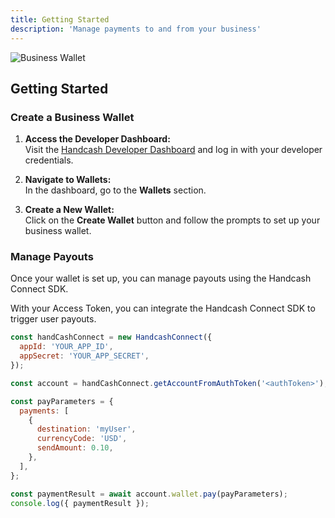 ```yaml
---
title: Getting Started
description: 'Manage payments to and from your business'
---
```


![Business Wallet](/images/businesswallet.png)


## Getting Started

### Create a Business Wallet

1. **Access the Developer Dashboard:**  
   Visit the [Handcash Developer Dashboard](https://dashboard.handcash.io) and log in with your developer credentials.

2. **Navigate to Wallets:**  
   In the dashboard, go to the **Wallets** section.

3. **Create a New Wallet:**  
   Click on the **Create Wallet** button and follow the prompts to set up your business wallet.

### Manage Payouts

Once your wallet is set up, you can manage payouts using the Handcash Connect SDK.

With your Access Token, you can integrate the Handcash Connect SDK to trigger user payouts.

```javascript
const handCashConnect = new HandcashConnect({
  appId: 'YOUR_APP_ID',
  appSecret: 'YOUR_APP_SECRET',
});

const account = handCashConnect.getAccountFromAuthToken('<authToken>');

const payParameters = {
  payments: [
    {
      destination: 'myUser',
      currencyCode: 'USD',
      sendAmount: 0.10,
    },
  ],
};

const paymentResult = await account.wallet.pay(payParameters);
console.log({ paymentResult });
```

